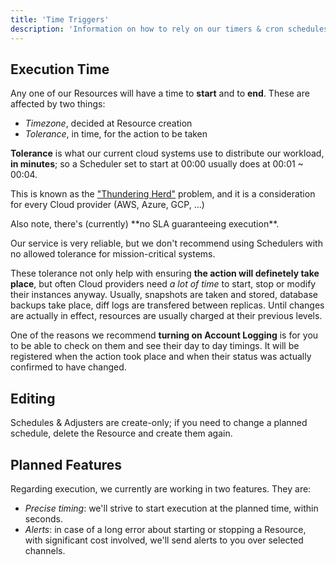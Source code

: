 ```yaml
---
title: 'Time Triggers'
description: 'Information on how to rely on our timers & cron schedules'
---
```


## Execution Time

Any one of our Resources will have a time to **start** and to **end**. These are affected by two things:

- _Timezone_, decided at Resource creation
- _Tolerance_, in time, for the action to be taken

**Tolerance** is what our current cloud systems use to distribute our workload, **in minutes**;
so a Scheduler set to start at 00:00 usually does at 00:01 ~ 00:04.

<Info>This is known as the ["Thundering Herd"](https://en.wikipedia.org/wiki/Thundering_herd_problem) problem,
  and it is a consideration for every Cloud provider (AWS, Azure, GCP, ...)</Info>

<Warning>
  Also note, there's (currently) **no SLA guaranteeing execution**.

  Our service is very reliable, but we don't recommend using Schedulers with no allowed tolerance for mission-critical systems.
</Warning>

These tolerance not only help with ensuring **the action will definetely take place**, but often Cloud providers need _a lot of time_ to start,
stop or modify their instances anyway. Usually, snapshots are taken and stored, database backups take place, diff logs are transfered between replicas.
Until changes are actually in effect, resources are usually charged at their previous levels.

One of the reasons we recommend **turning on Account Logging** is for you to be able to check on them and see their day to day timings.
It will be registered when the action took place and when their status was actually confirmed to have changed.

## Editing

Schedules & Adjusters are create-only; if you need to change a planned schedule, delete the Resource and create them again.

## Planned Features

Regarding execution, we currently are working in two features. They are:

- _Precise timing_: we'll strive to start execution at the planned time, within seconds.
- _Alerts_: in case of a long error about starting or stopping a Resource, with significant cost involved,
we'll send alerts to you over selected channels.

